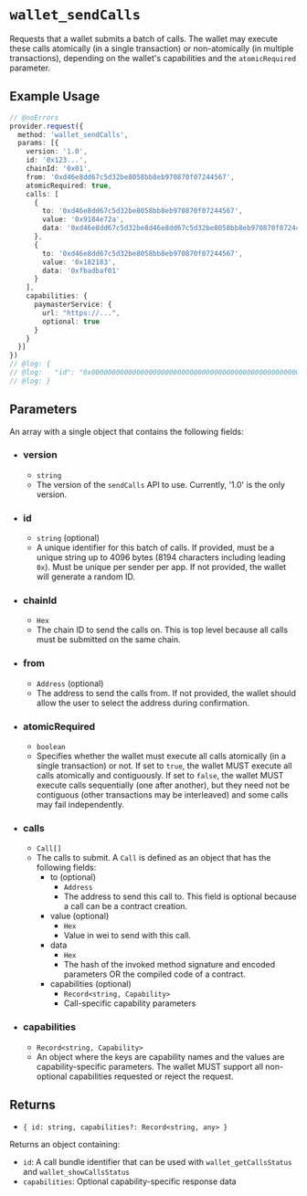 # `wallet_sendCalls`

Requests that a wallet submits a batch of calls. The wallet may execute these calls atomically (in a single transaction) or non-atomically (in multiple transactions), depending on the wallet's capabilities and the `atomicRequired` parameter.

## Example Usage

```ts twoslash
// @noErrors
provider.request({
  method: 'wallet_sendCalls',
  params: [{
    version: '1.0',
    id: '0x123...',
    chainId: '0x01',
    from: '0xd46e8dd67c5d32be8058bb8eb970870f07244567',
    atomicRequired: true,
    calls: [
      {
        to: '0xd46e8dd67c5d32be8058bb8eb970870f07244567',
        value: '0x9184e72a',
        data: '0xd46e8dd67c5d32be8d46e8dd67c5d32be8058bb8eb970870f072445675058bb8eb970870f072445675'
      },
      {
        to: '0xd46e8dd67c5d32be8058bb8eb970870f07244567',
        value: '0x182183',
        data: '0xfbadbaf01'
      }
    ],
    capabilities: {
      paymasterService: {
        url: "https://...",
        optional: true
      }
    }
  }]
})
// @log: {
// @log:   "id": "0x00000000000000000000000000000000000000000000000000000000000000000e670ec64341771606e55d6b4ca35a1a6b75ee3d5145a99d05921026d1527331"
// @log: }
```

## Parameters

An array with a single object that contains the following fields:

* ### version
  * `string`
  * The version of the `sendCalls` API to use. Currently, '1.0' is the only version.

* ### id
  * `string` (optional)
  * A unique identifier for this batch of calls. If provided, must be a unique string up to 4096 bytes (8194 characters including leading `0x`). Must be unique per sender per app. If not provided, the wallet will generate a random ID.

* ### chainId
  * `Hex`
  * The chain ID to send the calls on. This is top level because all calls must be submitted on the same chain.

* ### from
  * `Address` (optional)
  * The address to send the calls from. If not provided, the wallet should allow the user to select the address during confirmation.

* ### atomicRequired
  * `boolean`
  * Specifies whether the wallet must execute all calls atomically (in a single transaction) or not. If set to `true`, the wallet MUST execute all calls atomically and contiguously. If set to `false`, the wallet MUST execute calls sequentially (one after another), but they need not be contiguous (other transactions may be interleaved) and some calls may fail independently.

* ### calls
  * `Call[]`
  * The calls to submit. A `Call` is defined as an object that has the following fields:
    * to (optional)
      * `Address`
      * The address to send this call to. This field is optional because a call can be a contract creation.
    * value (optional)
      * `Hex`
      * Value in wei to send with this call.
    * data
      * `Hex`
      * The hash of the invoked method signature and encoded parameters OR the compiled code of a contract.
    * capabilities (optional)
      * `Record<string, Capability>`
      * Call-specific capability parameters

* ### capabilities
  * `Record<string, Capability>`
  * An object where the keys are capability names and the values are capability-specific parameters. The wallet MUST support all non-optional capabilities requested or reject the request.

## Returns

* `{ id: string, capabilities?: Record<string, any> }`

Returns an object containing:
- `id`: A call bundle identifier that can be used with `wallet_getCallsStatus` and `wallet_showCallsStatus`
- `capabilities`: Optional capability-specific response data